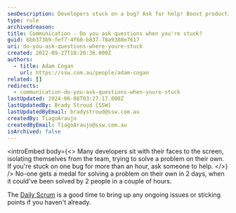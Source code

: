 ```yaml
---
seoDescription: Developers stuck on a bug? Ask for help! Boost productivity and solve problems faster with team collaboration.
type: rule
archivedreason:
title: Communication - Do you ask questions when you're stuck?
guid: 6bb373b9-fef7-4f60-b837-78a9388e7617
uri: do-you-ask-questions-where-youre-stuck
created: 2012-09-27T18:20:36.000Z
authors:
  - title: Adam Cogan
    url: https://ssw.com.au/people/adam-cogan
related: []
redirects:
  - communication-do-you-ask-questions-when-youre-stuck
lastUpdated: 2024-06-08T03:27:17.000Z
lastUpdatedBy: Brady Stroud [SSW]
lastUpdatedByEmail: bradystroud@ssw.com.au
createdBy: TiagoAraujo
createdByEmail: TiagoAraujo@ssw.com.au
isArchived: false
---
```


<introEmbed
  body={<>
Many developers sit with their faces to the screen, isolating themselves from the team, trying to solve a problem on their own. If you're stuck on one bug for more than an hour, ask someone to help.
  </>}
/>
No-one gets a medal for solving a problem on their own in 2 days, when it could've been solved by 2 people in a couple of hours.

The [Daily Scrum](/methodology-do-you-do-daily-scrums-aka-stand-up-meetings) is a good time to bring up any ongoing issues or sticking points if you haven't already.
